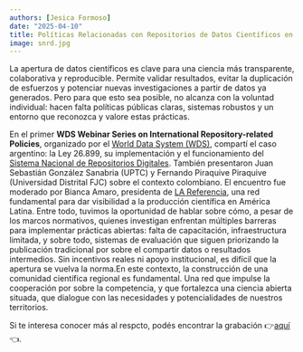 ```yaml
---
authors: [Jesica Formoso]
date: "2025-04-10"
title: Políticas Relacionadas con Repositorios de Datos Científicos en Argentina
image: snrd.jpg
---
```


La apertura de datos científicos es clave para una ciencia más transparente, colaborativa y reproducible. Permite validar resultados, evitar la duplicación de esfuerzos y potenciar nuevas investigaciones a partir de datos ya generados. Pero para que esto sea posible, no alcanza con la voluntad individual: hacen falta políticas públicas claras, sistemas robustos y un entorno que reconozca y valore estas prácticas.

En el primer **WDS Webinar Series on International Repository-related Policies**, organizado por el [World Data System (WDS)](https://worlddatasystem.org/), compartí el caso argentino: la Ley 26.899, su implementación y el funcionamiento del [Sistema Nacional de Repositorios Digitales](https://repositoriosdigitales.mincyt.gob.ar/vufind/). También presentaron Juan Sebastián González Sanabria (UPTC) y Fernando Piraquive Piraquive (Universidad Distrital FJC) sobre el contexto colombiano. El encuentro fue moderado por Bianca Amaro, presidenta de [LA Referencia](https://www.lareferencia.info/es/), una red fundamental para dar visibilidad a la producción científica en América Latina. Entre todo, tuvimos la oportunidad de hablar sobre cómo, a pesar de los marcos normativos, quienes investigan enfrentan múltiples barreras para implementar prácticas abiertas: falta de capacitación, infraestructura limitada, y sobre todo, sistemas de evaluación que siguen priorizando la publicación tradicional por sobre el compartir datos o resultados intermedios. Sin incentivos reales ni apoyo institucional, es difícil que la apertura se vuelva la norma.En este contexto, la construcción de una comunidad científica regional es fundamental. Una red que impulse la cooperación por sobre la competencia, y que fortalezca una ciencia abierta situada, que dialogue con las necesidades y potencialidades de nuestros territorios.

Si te interesa conocer más al respcto, podés encontrar la grabación 👉[aquí](https://events.teams.microsoft.com/event/2ef1831f-4598-496e-a21d-bd575e6d4979@515813d9-717d-45dd-9eca-9aa19c09d6f9?vod&presenterKey=c695785d-f496-43a9-be9c-c7c2ad0e87f1)👈.